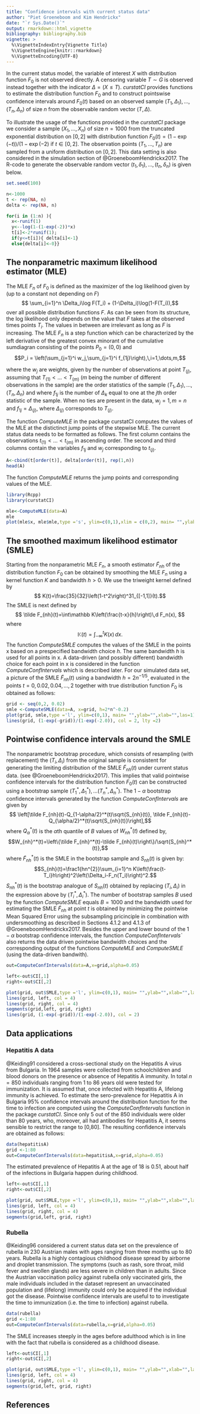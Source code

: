 ```yaml
---
title: "Confidence intervals with current status data"
author: "Piet Groeneboom and Kim Hendrickx"
date: "`r Sys.Date()`"
output: rmarkdown::html_vignette
bibliography: bibliography.bib
vignette: >
  %\VignetteIndexEntry{Vignette Title}
  %\VignetteEngine{knitr::rmarkdown}
  %\VignetteEncoding{UTF-8}
---
```


In the current status model, the variable of interest $X$ with distribution function $F_0$ is not observed directly. A censoring variable $T \sim G$ is observed instead together with the indicator $\Delta = (X \le T)$. *curstatCI* provides functions to estimate the distribution function $F_0$ and to construct pointswise confidence intervals around $F_0(t)$ based on an observed sample $(T_1, \Delta_1),\ldots, (T_n, \Delta_n)$ of size $n$ from the observable random  vector $(T, \Delta)$.

To illustrate the usage of the functions provided in the *curstatCI* package we consider a sample $(X_1,\ldots,X_n)$ of size $n=1000$ from the truncated exponential distribution on $[0,2]$ with distribution function $F_0(t) = (1-\exp(-t))/(1-\exp(-2)$ if $t \in [0,2]$. The observation points $(T_1,\ldots,T_n)$ are sampled from a uniform distribution on $[0,2]$. This data setting is also considered in the simulation section of @GroeneboomHendrickx2017. The R-code to generate the observable random vector $(t_1,\delta_1), \ldots, (t_n, \delta_n)$ is given below.
```r
set.seed(100)

n<-1000
t <- rep(NA, n)
delta <- rep(NA, n)

for(i in (1:n) ){
  x<-runif(1)
  y<--log(1-(1-exp(-2))*x)
  t[i]<-2*runif(1);
  if(y<=t[i]){ delta[i]<-1}
  else{delta[i]<-0}}
```


## The nonparametric maximum likelihood estimator (MLE)

The MLE $F_n$ of $F_0$ is defined as the maximizer of the log likelihood given by (up to a constant not depending on $F$)
$$ \sum_{i=1}^n \Delta_i\log F(T_i) +  (1-\Delta_i)\log(1-F(T_i)),$$
over all possible distribution functions $F$. As can be seen from its structure, the log likelihood only depends on the value that $F$ takes at the observed times points $T_i$. The values in between are irrelevant as long as $F$ is increasing. The MLE $F_n$ is a step function which can be characterized by the left derivative of the greatest convex minorant of the cumulative sumdiagran consisting of the points $P_0 = (0,0)$ and
$$P_i = \left(\sum_{j=1}^i w_j,\sum_{j=1}^i f_{1j}\right),\,i=1,\dots,m,$$

where the $w_j$ are weights, given by the number of observations at point $T_{(j)}$, assuming that $T_{(1)}<\dots<T_{(m)}$ ($m$ being the number of different observations in the sample) are the order statistics of the sample $(T_1,\Delta_1),\dots,(T_n,\Delta_n)$ and where $f_{1j}$ is the number of $\Delta_k$ equal to one at the $j$th order statistic of the sample.  When no ties are present in the data, $w_j =1, m =n$ and $f_{1j} = \Delta_{(j)}$, where $\Delta_{(j)}$ corresponds to $T_{(j)}$.

The function *ComputeMLE* in the package curstatCI computes the values of the MLE at the distictinct jump points of the stepwise MLE. The current status data needs to be formatted as follows. The first column contains the observations $t_{(1)}<\dots<t_{(m)}$ in ascending order. The second and third columns contain the variables $f_{1j}$ and $w_j$ corresponding to $t_{(j)}$. 

```r
A<-cbind(t[order(t)], delta[order(t)], rep(1,n))
head(A)
```
The function *ComputeMLE* returns the jump points and corresponding values of the MLE.
```r
library(Rcpp)
library(curstatCI)

mle<-ComputeMLE(data=A)
mle
plot(mle$x, mle$mle,type ='s', ylim=c(0,1),xlim = c(0,2), main= "",ylab="",xlab="",las=1)
```

## The smoothed maximum likelihood estimator (SMLE)

Starting from the nonparametric MLE $F_n$, a smooth estimator $\tilde{F}_{nh}$ of the distribution function $F_0$ can be obtained by smoothing the MLE $F_n$ using a kernel function $K$ and bandwidth $h>0$. We use the triweight kernel defined by
$$ K(t)=\frac{35}{32}\left(1-t^2\right)^31_{[-1,1]}(t).$$
The SMLE is next defined by
$$ \tilde F_{nh}(t)=\int\mathbb K\left(\frac{t-x}{h}\right)\,d F_n(x), $$
where 
$$\mathbb K(t) = \int_{-\infty}^t K(x)\,dx.$$
The function *ComputeSMLE* computes the values of the SMLE in the points x based on a prespecified bandwidth choice $h$. The same bandwidth $h$ is used for all points in x. A data-driven (and possibly different) bandwidth choice for each point in x is considered in the function *ComputeConfIntervals* which is described later. For our simulated data set, a picture of the SMLE $\tilde F_{nh}(t)$ using a bandwidth $h=2n^{-1/5}$, evaluated in the points $t=0,0.02,0.04,\ldots,2$  together with true distribution function $F_0$ is obtained as follows:

```r
grid <- seq(0,2, 0.02)
smle <-ComputeSMLE(data=A, x=grid, h=2*n^-0.2)
plot(grid, smle,type ='l', ylim=c(0,1), main= "",ylab="",xlab="",las=1)
lines(grid, (1-exp(-grid))/(1-exp(-2.0)), col = 2, lty =2)
```



## Pointwise confidence intervals around the SMLE
The nonparametric bootstrap procedure, which consists of resampling (with replacement) the $(T_i,\Delta_i)$ from the original sample is consistent for generating the limiting distribution of the SMLE $\tilde F_{nh}(t)$ under current status data. (see @GroeneboomHendrickx2017). This implies that valid pointwise confidence intervals for the distribution function $F_0(t)$ can be constructed using a bootstrap sample $(T_1^*,\Delta_1^*),\ldots (T_n^*,\Delta_n^*)$. The $1-\alpha$ bootstrap confidence intervals generated by the function *ComputeConfIntervals* are given by
$$ \left[\tilde F_{nh}(t)-Q_{1-\alpha/2}^*(t)\sqrt{S_{nh}(t)}, \tilde F_{nh}(t)-Q_{\alpha/2}^*(t)\sqrt{S_{nh}(t)}\right],$$
where $Q_{\alpha}^*(t)$ is the $\alpha$th quantile of $B$ values of $W_{nh}^*(t)$ defined by,
$$W_{nh}^*(t)=\left\{\tilde F_{nh}^*(t)-\tilde F_{nh}(t)\right\}/\sqrt{S_{nh}^*(t)},$$
where $\tilde F_{nh}^*(t)$ is the SMLE in the bootstrap sample and  $S_{nh}(t)$ is given by:
$$S_{nh}(t)=\frac1{hn^{2}}\sum_{i=1}^n K\left(\frac{t-T_i}h\right)^2\left(\Delta_i-F_n(T_i)\right)^2.$$
$S_{nh}^*(t)$ is the bootstrap analogue of $S_{nh}(t)$ obtained by replacing $(T_i,\Delta_i)$ in the expression above by $(T_i^*,\Delta_i^*)$. The number of bootstrap samples $B$ used by the function *ComputeSMLE* equals $B=1000$ and the bandwidth used for estimating the SMLE $\tilde F_{nh}$ at point $t$ is obtained by minimizing the pointwise Mean Squared Error using the subsampling pricinciple in combination with undersmoothing as described in Sections 4.1.2 and 4.1.3 of  @GroeneboomHendrickx2017. Besides the upper and lower bound of the   $1-\alpha$ bootstrap confidence intervals, the function *ComputeConfIntervals`* also returns the data driven pointwise bandwidth choices and the corresponding output of the functions *ComputeMLE* and *ComputeSMLE* (using the data-driven bandwith).

```r
out=ComputeConfIntervals(data=A,x=grid,alpha=0.05)

left<-out$CI[,1]
right<-out$CI[,2]

plot(grid, out$SMLE,type ='l', ylim=c(0,1), main= "",ylab="",xlab="",las=1)
lines(grid, left, col = 4)
lines(grid, right, col = 4)
segments(grid,left, grid, right)
lines(grid, (1-exp(-grid))/(1-exp(-2.0)), col = 2)
```




## Data applications 

### Hepatitis A data
@Keiding91 considered a cross-sectional study on the Hepatitis A virus from Bulgaria. In 1964 samples were collected from schoolchildren and blood donors on the presence or absence of Hepatitis A immunity. In total $n=850$ individuals ranging from 1 to 86 years old were tested for immunization. It is assumed that, once infected with Hepatitis A, lifelong immunity is achieved. To estimate the sero-prevalence for Hepatitis A in Bulgaria 95% confidence intervals around the distribution function for the time to infection are computed using the *ComputeConfIntervals* function in the package *curstatCI*. Since only 5 out of the 850 individuals were older than 80 years, who, moreover, all had antibodies for Hepatitis A, it seems sensible to restrict the range to [0,80]. The resulting confidence intervals are obtained as follows:
```r
data(hepatitisA)
grid <-1:80
out=ComputeConfIntervals(data=hepatitisA,x=grid,alpha=0.05)
```
The estimated prevalence of Hepatitis A at the age of 18 is 0.51, about half of the infections in Bulgaria happen during childhood. 
```r
left<-out$CI[,1]
right<-out$CI[,2]

plot(grid, out$SMLE,type ='l', ylim=c(0,1), main= "",ylab="",xlab="",las=1)
lines(grid, left, col = 4)
lines(grid, right, col = 4)
segments(grid,left, grid, right)
```


### Rubella
@Keiding96 considered a current status data set on the prevalence of rubella in 230 Austrian males with ages ranging from three months up to 80 years. Rubella is a highly contagious childhood disease spread by airborne and droplet transmission. The symptoms (such as rash, sore throat, mild fever and swollen glands) are less severe in children than in adults. Since the Austrian vaccination policy against rubella only vaccinated girls, the male individuals included in the dataset represent an unvaccinated population and (lifelong) immunity could only be acquired if the individual got the disease. Pointwise confidence intervals are useful to to investigate the time to immunization (i.e. the time to infection) against rubella.

```r
data(rubella)
grid <-1:80
out=ComputeConfIntervals(data=rubella,x=grid,alpha=0.05)
```
The SMLE increases steeply in the ages before adulthood which is in line with the fact that rubella is considered as a childhood disease. 
```r
left<-out$CI[,1]
right<-out$CI[,2]

plot(grid, out$SMLE,type ='l', ylim=c(0,1), main= "",ylab="",xlab="",las=1)
lines(grid, left, col = 4)
lines(grid, right, col = 4)
segments(grid,left, grid, right)
```

## References

